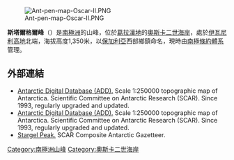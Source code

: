 [[Image:Ant-pen-map-Oscar-II.PNG|thumb]]

{{coord|64|51|04|S|61|22|09|W|display=title}}

'''斯塔爾格爾峰'''（{{lang-en|Stargel Peak}}）是[[南極洲|南極洲]]的山峰，位於[[葛拉漢地|葛拉漢地]]的[[奧斯卡二世海岸|奧斯卡二世海岸]]，處於[[伊瓦尼利高地|伊瓦尼利高地]]北端，海拔高度1,350米，以[[保加利亞|保加利亞]]西部鄉鎮命名，現時由[[南極條約體系|南極條約體系]]管理。

==外部連結==
* [http://www.add.scar.org Antarctic Digital Database (ADD).] {{Wayback|url=http://www.add.scar.org/ |date=20170305000653 }} Scale 1:250000 topographic map of Antarctica. Scientific Committee on Antarctic Research (SCAR). Since 1993, regularly upgraded and updated.
* [http://www.add.scar.org Antarctic Digital Database (ADD).] {{Wayback|url=http://www.add.scar.org/ |date=20170305000653 }} Scale 1:250000 topographic map of Antarctica. Scientific Committee on Antarctic Research (SCAR). Since 1993, regularly upgraded and updated.
* [https://data.aad.gov.au/aadc/gaz/scar/display_name.cfm?gaz_id=137584 Stargel Peak.] {{Wayback|url=https://data.aad.gov.au/aadc/gaz/scar/display_name.cfm?gaz_id=137584 |date=20200616074144 }} SCAR Composite Antarctic Gazetteer.

{{DEFAULTSORT:Stargel Peak}}
[[Category:南極洲山峰|Category:南極洲山峰]]
[[Category:奧斯卡二世海岸|Category:奧斯卡二世海岸]]


{{OscarIICoast-geo-stub}}